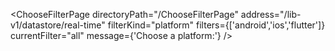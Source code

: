 


<ChooseFilterPage
    directoryPath="/ChooseFilterPage"
    address="/lib-v1/datastore/real-time"
    filterKind="platform"
    filters={['android','ios','flutter']}
    currentFilter="all"
    message={'Choose a platform:'}
/>
